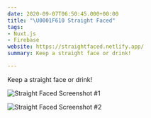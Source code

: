 ```yaml
---
date: 2020-09-07T06:50:45.000+00:00
title: "\U0001F610 Straight Faced"
tags:
- Nuxt.js
- Firebase
website: https://straightfaced.netlify.app/
summary: Keep a straight face or drink!

---
```

Keep a straight face or drink!

![Straight Faced Screenshot #1](../uploads/screen-shot-2020-09-07-at-8-53-31-pm.png)

![Straight Faced Screenshot #2](../uploads/screen-shot-2020-09-07-at-8-53-44-pm.png)